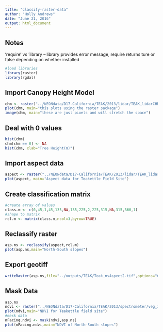 ```yaml
---
title: "classify-raster-data"
author: "Holly Andrews"
date: "June 21, 2016"
output: html_document
---
```


## Notes
  'require' vs 'library -- library provides error message, require returns ture or false depending on whether installed
  
```r
#load libraries
library(raster)
library(rgdal)

```

## Import Canopy Height Model

```r
chm <- raster("../NEONdata/D17-California/TEAK/2013/lidar/TEAK_lidarCHM.tif")
plot(chm, main="this plots using the raster package")
image(chm, main="these are just pixels and will stretch the space")

```

## Deal with 0 values

```r
hist(chm)
chm[chm == 0] <- NA
hist(chm, xlab="Tree Height(m)")

```

## Import aspect data

```r
aspect <- raster("../NEONdata/D17-California/TEAK/2013/lidar/TEAK_lidarAspect.tif")
plot(aspect, main="Aspect data for Teakettle Field Site")

```

## Create classification matrix

```r
#create array of values
class.m <- c(0,45,1,45,135,NA,135,225,2,225,315,NA,315,360,1)
#shape to matrix
rcl.m <- matrix(class.m,ncol=3,byrow=TRUE)

```

## Reclassify raster

```r

asp.ns <- reclassify(aspect,rcl.m)
plot(asp.ns,main="North-South slopes")
```

## Export geotiff

```r

writeRaster(asp.ns,file="../outputs/TEAK/Teak_nsAspect2.tif",options="COMPRESS=LZW",NAflag=-9999)
```

## Mask Data

```r
asp.ns
ndvi <- raster("../NEONdata/D17-California/TEAK/2013/spectrometer/veg_index/TEAK_NDVI.tif")
plot(ndvi,main="NDVI for Teakettle field site")
#mask data
nFacing.ndvi <- mask(ndvi,asp.ns)
plot(nFacing.ndvi,main="NDVI of North-South slopes")
```
